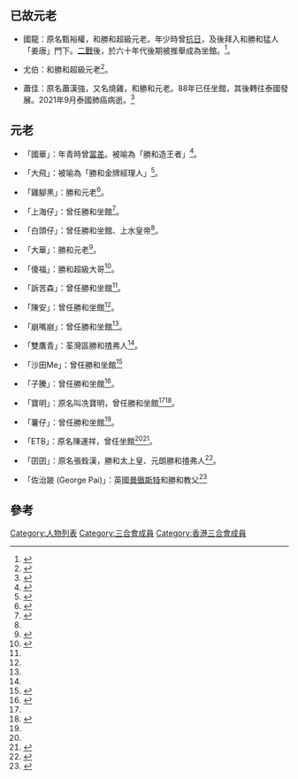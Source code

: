 ==已故元老==

*國龍：原名甄裕權，和勝和超級元老。年少時曾[[抗日|抗日]]，及後拜入和勝和猛人「姜唐」門下。[[二戰|二戰]]後，於六十年代後期被推舉成為坐館。<ref>{{cite news|title=勝和傳奇，坐館曾抗日 靠拳頭叱咤江湖|url=https://hk.nextmgz.com/article/2_366771_0|newspaper=[[壹週刊|壹週刊]]|accessdate=2020-08-27|date=2016-03-13}}</ref>。

*尤伯：和勝和超級元老<ref>{{cite news|title=勝和傳奇坐館曾抗日 靠拳頭叱咤江湖|url=https://hk.nextmgz.com/article/2_366771_0|newspaper=[[壹週刊|壹週刊]]|accessdate=2020-08-27|date=2016-03-13}}</ref>。

*蕭佳：原名蕭漢強，又名燒雞，和勝和元老。88年已任坐館，其後轉往泰國發展。2021年9月泰國肺癌病逝。<ref>{{Cite web|title=黑幫和勝和元老「蕭佳」設追思會 警高度戒備防有人滋事|url=https://www.hk01.com/突發/717379/黑幫和勝和元老-蕭佳-設追思會-警高度戒備防有人滋事|access-date=2022-04-12|date=2021-12-28|last=凌逸德|work=香港01|language=zh-HK|archive-date=2022-04-12|archive-url=https://web.archive.org/web/20220412070104/https://www.hk01.com/%E7%AA%81%E7%99%BC/717379/%E9%BB%91%E5%B9%AB%E5%92%8C%E5%8B%9D%E5%92%8C%E5%85%83%E8%80%81-%E8%95%AD%E4%BD%B3-%E8%A8%AD%E8%BF%BD%E6%80%9D%E6%9C%83-%E8%AD%A6%E9%AB%98%E5%BA%A6%E6%88%92%E5%82%99%E9%98%B2%E6%9C%89%E4%BA%BA%E6%BB%8B%E4%BA%8B|dead-url=no}}</ref>

==元老==
*「國華」：年青時曾[[香港警察|當差]]。被喻為「勝和造王者」<ref>{{cite news|title=當差變龍頭　勝和超級元老唔係靠打交|url=https://hk.appledaily.com/local/20150523/V5VNGEUWM2HDX7ZGJR7LYJA5PM/|newspaper=[[壹週刊|壹週刊]]|accessdate=2020-08-27|date=2015-05-23|archive-date=2021-06-21|archive-url=https://web.archive.org/web/20210621191517/https://hk.appledaily.com/local/20150523/V5VNGEUWM2HDX7ZGJR7LYJA5PM/|dead-url=yes}}</ref>。

*「大飛」：被喻為「勝和金牌經理人」<ref name="#1">{{cite news|title=爭坐館惹警廉夾擊 揭勝和大佬謀組新社團|url=https://eastweek.my-magazine.me/main/6322|newspaper=[[東周刊|東周刊]]|accessdate=2020-08-27|date=2010-04-17|archive-date=2017-11-27|archive-url=https://web.archive.org/web/20171127020912/http://eastweek.my-magazine.me/main/6322|dead-url=no}}</ref>。

*「雞腳黑」：勝和元老<ref>{{cite news|title=勝和雞腳黑高調擺壽酒 艾威吳國敬現身密斟|url=https://hk.nextmgz.com/article/2_594731_0|newspaper=[[壹週刊|壹週刊]]|accessdate=2020-08-27|date=2018-06-17}}</ref>。

*「上海仔」：曾任勝和坐館<ref name="#2">{{cite news|title=訴苦森揸弗　新界殺入市區|url=https://hk.appledaily.com/local/20020413/KCKXQNP3IXIAR5EUGLOCGZQYIU/|newspaper=[[蘋果日報_(香港)|蘋果日報]]|accessdate=2020-08-27|date=2002-04-13|archive-date=2021-06-21|archive-url=https://web.archive.org/web/20210621165208/https://hk.appledaily.com/local/20020413/KCKXQNP3IXIAR5EUGLOCGZQYIU/|dead-url=yes}}</ref>。

*「白頭仔」：曾任勝和坐館、上水皇帝<ref name="#1"/>。

*「大華」：勝和元老<ref name="#3">{{cite news|title=和勝和元老大華壽宴候任辦事人率門生到場拉關係|url=https://hk.nextmgz.com/article/2_673605_0|newspaper=[[壹週刊|壹週刊]]|accessdate=2020-08-27|date=2019-06-05}}</ref>。

*「傻福」：勝和超級大哥<ref>{{cite news|title=黑衣人破壞勝和猛人何澤場所|url=https://www.singpao.com.hk/index.php?fi=loadpdf&t=news&id=13286|newspaper=[[成報|成報]]|accessdate=2020-08-27|date=2019-08-27|archive-date=2021-08-20|archive-url=https://web.archive.org/web/20210820054309/http://www.singpao.com.hk/index.php?fi=loadpdf&t=news&id=13286|dead-url=no}}</ref>。

*「訴苦森」：曾任勝和坐館<ref name="#2"/>。

*「陳安」：曾任勝和坐館<ref name="#1"/>。

*「崩嘴崩」：曾任勝和坐館<ref name="#1"/>。

*「雙鷹青」：荃灣區勝和揸弗人<ref name="#2"/>。

*「沙田Me」：曾任勝和坐館<ref>{{cite news|title=江湖猛人父子開火 次仔Aden 同老豆嗌交我會|url=https://hk.nextmgz.com/article/2_520716_0|newspaper=[[壹週刊|壹週刊]]|accessdate=2020-08-27|date=2017-06-17}}</ref>

*「子騰」：曾任勝和坐館<ref>{{cite news|title=勝和內訌　前坐館門生捱斬|url=https://hk.appledaily.com/local/20200621/MOVS7O2RGIENIXJM7UKYKBI75E/|newspaper=[[蘋果日報_(香港)|蘋果日報]]|accessdate=2020-08-27|date=2020-06-21|archive-date=2021-06-21|archive-url=https://web.archive.org/web/20210621190114/https://hk.appledaily.com/local/20200621/MOVS7O2RGIENIXJM7UKYKBI75E/|dead-url=yes}}</ref>。

*「寶明」：原名叫冼寶明，曾任勝和坐館<ref name="#1"/><ref>{{Cite web|title=和勝和前坐館冼寶明，為談戀愛，從看場馬仔成為香港第一黑幫坐館|url=https://www.ponews.net/entertainment/v51j8vsde6.html|access-date=2022-04-12|date=2021-11-19|work=頭條新聞|language=zh-HK}}</ref>。

*「薯仔」：曾任勝和坐館<ref name="#1"/>。

*「ETB」：原名陳運祥，曾任坐館<ref name="#3"/><ref>{{Cite web|title=成報新聞(追捕勝和前坐館ETB 警拓掃蕩範圍 白天巡懷疑走私葵青碼頭 江湖熱話外號源於貌似E.T)|url=http://www.singpao.com.hk//index.php?fi=news1&id=114207|access-date=2022-04-12|work=成報}}</ref>。

*「囝囝」：原名張銓漢，勝和太上皇、元朗勝和揸弗人<ref>{{cite news|title=警員臥底1年瘦30磅蒐證 破元朗黑勢力拘299人|url=https://news.mingpao.com/ins/%E6%B8%AF%E8%81%9E/article/20170809/s00001/1502214554268/%E8%AD%A6%E5%93%A1%E8%87%A5%E5%BA%951%E5%B9%B4%E7%98%A630%E7%A3%85%E8%92%90%E8%AD%89-%E7%A0%B4%E5%85%83%E6%9C%97%E9%BB%91%E5%8B%A2%E5%8A%9B%E6%8B%98299%E4%BA%BA|newspaper=[[明報|明報]]|accessdate=2020-08-27|date=2017-08-09}}</ref>。

* 「佐治跛 (George Pai)」：英國[[曼徹斯特|曼徹斯特]]和勝和教父<ref>{{cite news|title=曼城教父粉嶺圍村涉開賭|url=http://orientaldaily.on.cc/archive/20030216/new/new_a10cnt.html|newspaper=[[東方日報|東方日報]]|accessdate=2020-10-19|date=2003-02-16|archive-date=2020-10-20|archive-url=https://web.archive.org/web/20201020120412/http://orientaldaily.on.cc/archive/20030216/new/new_a10cnt.html|dead-url=no}}</ref>

==參考==
{{reflist|2}}

[[Category:人物列表|Category:人物列表]]
[[Category:三合會成員|Category:三合會成員]]
[[Category:香港三合會成員|Category:香港三合會成員]]